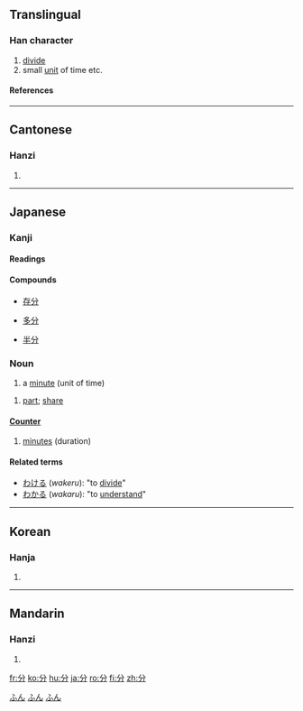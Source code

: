 ==Translingual==
===Han character===
{{Han char|rad=刀|as=02|sn=4|four=8022<sub>7</sub>|canj=金尸竹 (CSH)}}
# [[divide]]
# small [[unit]] of time etc.
====References====
{{Han ref|kx=0136.040|dkj=01853|dj=0304.120|hdz=10321.030|uh=5206|ud=20998|bh=A4C0|bd=42176}}
----
==Cantonese==
===Hanzi===
{{yue-hanzi|jyut=|y=fan1, fan6}}
# {{defn|Cantonese}}
----
== Japanese ==
[[Category:1000_Japanese_basic_words|ふん]]
===Kanji===
{{ja-kanji|grade=2|rs=刀02}}
====Readings====
{{ja-readings|on=[[ぶん]] (''bun''), [[ふん]] (''fun''), [[ぶ]] (''bu'')|kun=[[わける]] (''wakeru''), [[わかる]] (''wakaru''), [[わかれる]] (''wakareru'')}}

====Compounds====
{{top4}}
*[[存分]]
{{mid4}}
*[[多分]]
{{mid4}}
*[[半分]]
{{mid4}}
{{bottom}}


===Noun===
{{ja-noun|k|hira=ふん|rom=fun}}
# a [[minute]] (unit of time)

{{ja-noun|k|hira=ぶん|rom=bun|hidx=ふん'}}
# [[part]]; [[share]]

====[[助数詞|Counter]]====
{{ja-counter|kana=ふん|romaji=fun}}

# [[minute]]s (duration)

====Related terms====
* [[わける]] (''wakeru''): "to [[divide]]"
* [[わかる]] (''wakaru''): "to [[understand]]"

[[Category:Japanese counters|ふん]]
[[Category:ja:Time|ふん]]
----
==Korean==
===Hanja===
{{ko-hanja|hangeul=[[분]], [[푼]]|eumhun=나눌|rv=bun, pun|mr=pun, p'un}}
# {{defn|Korean}}
----
==Mandarin==
===Hanzi===
{{cmn-hanzi|pin=[[fēn]] (fen1)|wg=fen<sup>1</sup>}}
# {{defn|Mandarin}}

[[fr:分]]
[[ko:分]]
[[hu:分]]
[[ja:分]]
[[ro:分]]
[[fi:分]]
[[zh:分]]